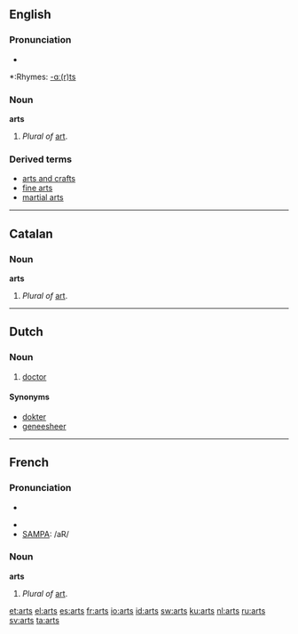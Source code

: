 ==English==

===Pronunciation===
*{{audio|en-us-arts.ogg|Audio (US)}}

*:Rhymes: [[Rhymes:English:-ɑː(r)ts|-ɑː(r)ts]]

===Noun===
'''arts''' 
# ''Plural of'' [[art]].

===Derived terms===
* [[arts and crafts]]
* [[fine arts]]
* [[martial arts]]

----
==Catalan==

===Noun===
'''arts''' {{f}} {{p}}
# ''Plural of'' [[art]].

----
==Dutch==

===Noun===
{{nl-noun|g1=m|g2=f|artsen|artsje}}

# [[doctor]]

====Synonyms====
*[[dokter]]
*[[geneesheer]]

----

==French==

===Pronunciation===
*{{audio|en-us-arts.ogg|Audio (US)}}

*{{IPA|/aʁ/}}
*[[w:SAMPA|SAMPA]]: /aR/

===Noun===
'''arts''' {{m}} {{p}}
# ''Plural of'' [[art]].

[[et:arts]]
[[el:arts]]
[[es:arts]]
[[fr:arts]]
[[io:arts]]
[[id:arts]]
[[sw:arts]]
[[ku:arts]]
[[nl:arts]]
[[ru:arts]]
[[sv:arts]]
[[ta:arts]]